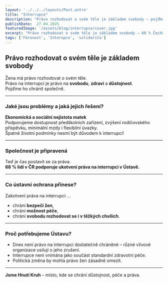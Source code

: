 ```yaml
---
layout: '../../../layouts/Post.astro'
title: "Interrupce"
description: "Právo rozhodovat o svém těle je základem svobody – pojďme ho ukotvit v Ústavě."
publishDate:  27.04.2025
featuredImage: '/assets/blog/interrupce/cover.jpg'
excerpt: "Právo rozhodovat o svém těle je základem svobody – 68 % Čechů to ví. Teď je čas, aby to věděla i naše Ústava."
tags: ['Férovost', 'Interupce', 'solidarita']
---
```


## Právo rozhodovat o svém těle je základem svobody

Žena má právo rozhodovat o svém těle.  
Právo na interrupci je právo na **svobodu**, **zdraví** a **důstojnost**.  
Pojďme ho chránit společně.

---

### Jaké jsou problémy a jaká jejich řešení?

**Ekonomická a sociální nejistota matek**  
Podporujeme dostupnost předškolních zařízení, zvýšení rodičovského příspěvku, minimální mzdy i flexibilní úvazky.  
Špatné životní podmínky nesmí být důvodem k interrupci!

---

### Společnost je připravená

Teď je čas postavit se za práva.  
**68 % lidí v ČR podporuje ukotvení práva na interrupci v Ústavě.**

---

### Co ústavní ochrana přinese?

Zakotvení práva na interrupci …  
- chrání **bezpečí žen**,  
- chrání **možnost péče**,  
- chrání **svobodu rozhodovat se i v těžkých chvílích**.

---

### Proč potřebujeme Ústavu?

- Dnes není právo na interrupci dostatečně chráněné – různé vlivové organizace usilují o jeho zrušení.  
- Interrupce není vnímána jako součást standardní zdravotní péče.  
- Politická změna by mohla právo žen zásadně omezit.

---

**Jsme Hnutí Kruh** – místo, kde se chrání důstojnost, péče a práva.